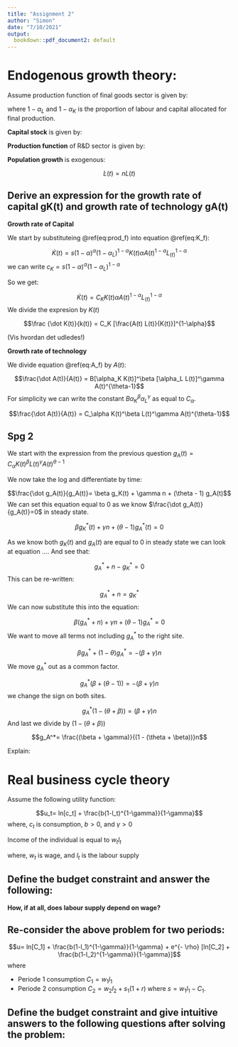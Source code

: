 ```yaml
---
title: "Assignment 2"
author: "Simon"
date: "7/10/2021"
output: 
  bookdown::pdf_document2: default
---
```


# Endogenous growth theory:

Assume production function of final goods sector is given by:

```{=tex}
\begin{equation}
Y(t) = [(1-\alpha_K) K(t)\alpha][A(t)(1-\alpha_L)L(t)]^{1-\alpha} (\#eq:prod_f)
\end{equation}
```

where $1- \alpha_L$ and $1- \alpha_K$ is the proportion of labour and capital allocated for final production.

**Capital stock** is given by:

```{=tex}
\begin{equation}
\dot K(t) = sY(t) (\#eq:K_f)
\end{equation}
```

**Production function** of R&D sector is given by:

```{=tex}
\begin{equation}
\dot A(t) = B[\alpha_K K(t)]^\beta [\alpha_L L(t)]^\gamma A(t)^\theta (\#eq:A_f)
\end{equation}
```



**Population growth** is exogenous:

$$\dot L(t) = nL(t)$$

## Derive an expression for the growth rate of capital gK(t) and growth rate of technology gA(t)

**Growth rate of Capital**

We start by substituteing \@ref(eq:prod_f) into equation \@ref(eq:K_f):

$$\dot K(t) = s(1-\alpha)^\alpha (1- \alpha _L )^{1-\alpha} K(t)\alpha A(t)^{1- \alpha} L_(t)^{1-\alpha}$$
we can write $c_K=  s(1-\alpha)^\alpha (1- \alpha _L )^{1-\alpha}$

So we get: 

$$\dot K(t) = C_K K(t)\alpha A(t)^{1- \alpha} L_(t)^{1-\alpha}$$
We divide the expresion by $K(t)$

$$\frac {\dot K(t)}{k(t)} = C_K [\frac{A(t) L(t)}{K(t)}]^{1-\alpha}$$

(Vis hvordan det udledes!)


**Growth rate of technology**

We divide equation \@ref(eq:A_f) by $A(t)$: 


$$\frac{\dot A(t)}{A(t)} = B[\alpha_K K(t)]^\beta [\alpha_L L(t)]^\gamma A(t)^{\theta-1}$$
For simplicity we can write the constant $B\alpha^\beta _K \alpha^\gamma _L$ as equal to $C_\alpha$.


$$\frac{\dot A(t)}{A(t)} = C_\alpha K(t)^\beta L(t)^\gamma A(t)^{\theta-1}$$

## Spg 2


We start with the expression from the previous question $g_A(t)= C_\alpha K(t)^\beta L(t)^\gamma A(t)^{\theta-1}$

We now take the log and differentiate by time: 

$$\frac{\dot g_A(t)}{g_A(t)}= \beta g_K(t) + \gamma n + (\theta - 1) g_A(t)$$
We can set this equation equal to 0 as we know $\frac{\dot g_A(t)}{g_A(t)}=0$ in steady state.

$$\beta g_K^*(t) + \gamma n + (\theta - 1) g_A^*(t)=0$$

As we know both $g_K(t)$ and $g_A(t)$ are equal to 0 in steady state we can look at equation .... And see that: 

$$g^*_A +n -g^*_K=0$$
This can be re-written: 


$$g^*_A +n =g^*_K$$
We can now substitute this into the equation: 

$$\beta (g^*_A +n)  + \gamma n + (\theta - 1) g^*_A=0$$
We want to move all terms not including $g_A^*$ to the right site.

$$\beta g^*_A+ (1-\theta)g^*_A= -(\beta + \gamma)n$$
We move $g_A^*$ out as a common factor.

$$g_A^*(\beta + (\theta - 1))= -(\beta + \gamma)n$$
we change the sign on both sites. 

$$g_A^*(1 - (\theta + \beta))= (\beta + \gamma)n$$
And last we divide by $(1 - (\theta + \beta))$

$$g_A^*= \frac{(\beta + \gamma)}{(1 - (\theta + \beta))}n$$


Explain:


# Real business cycle theory

Assume the following utility function:


$$u_t= ln[c_t] + \frac{b(1-l_t)^{1-\gamma}}{1-\gamma}$$
where, $c_t$ is consumption, $b > 0$, and $\gamma > 0$

Income of the individual is equal to $w_tl_t$

where, $w_t$ is wage, and $l_t$ is the labour supply

## Define the budget constraint and answer the following:

**How, if at all, does labour supply depend on wage?**

## Re-consider the above problem for two periods: 

$$u= ln[C_1] + \frac{b(1-l_1)^{1-\gamma}}{1-\gamma} + e^{- \rho} [ln[C_2] + \frac{b(1-l_2)^{1-\gamma}}{1-\gamma}]$$
where 

- Periode 1 consumption $C_1 = w_1l_1$
- Periode 2 consumption $C_2 = w_2l_2 + s_1(1+r)$ where $s= w_1l_1 - C_1$. 

## Define the budget constraint and give intuitive answers to the following questions after solving the problem:






